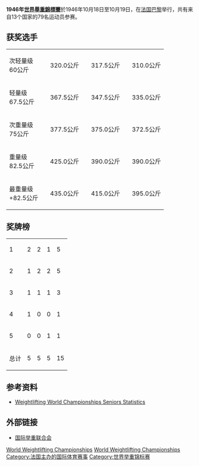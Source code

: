 '''1946年[[世界舉重錦標賽|世界舉重錦標賽]]'''於1946年10月18日至10月19日，在[[法国|法国]][[巴黎|巴黎]]举行，共有来自13个国家的79名运动员参赛。

==获奖选手==
{| {{MedalistTable|type=项目|columns=2|width=250}}
|-
|次轻量级<br />60公斤
|{{flagmedalist|[[Arvid_Andersson_(weightlifter)|Arvid Andersson]]|SWE}}||320.0公斤
|{{flagmedalist|[[马哈茂德·法耶兹|马哈茂德·法耶兹]]|EGY|1922}}||317.5公斤
|{{flagmedalist|[[Moisey_Kasyanik|Moisey Kasyanik]]|URS|1923}}||310.0公斤
|-
|轻量级<br />67.5公斤
|{{flagmedalist|[[Stanley_Stanczyk|Stanley Stanczyk]]|USA|1912}}||367.5公斤
|{{flagmedalist|[[Vladimir_Svetilko|Vladimir Svetilko]]|URS|1923}}||347.5公斤
|{{flagmedalist|[[Georgi_Popov_(weightlifter)|Georgi Popov]]|URS|1923}}||335.0公斤
|-
|次重量级<br />75公斤
|{{flagmedalist|[[Khadr_El-Touni|Khadr El-Touni]]|EGY|1922}}||377.5公斤
|{{flagmedalist|[[John_Terpak|John Terpak]]|USA|1912}}||375.0公斤
|{{flagmedalist|[[弗兰克·斯佩尔曼|弗兰克·斯佩尔曼]]|USA|1912}}||372.5公斤
|-
|重量级<br />82.5公斤
|{{flagmedalist|[[格里戈里·诺瓦克|格里戈里·诺瓦克]]|URS|1923}}||425.0公斤
|{{flagmedalist|[[Frank_Kay|Frank Kay]]|USA|1912}}||390.0公斤
|{{flagmedalist|[[亨利·法拉利|亨利·法拉利]]|FRA}}||390.0公斤
|-
|最重量级<br />+82.5公斤
|{{flagmedalist|[[约翰·戴维斯_(举重运动员)|约翰·戴维斯]]|USA|1912}}||435.0公斤
|{{flagmedalist|[[Yakov_Kutsenko|Yakov Kutsenko]]|URS|1923}}||415.0公斤
|{{flagmedalist|[[Mohamed_Geisa|Mohamed Geisa]]|EGY|1922}}||395.0公斤
|}

==奖牌榜==

{| {{RankedMedalTable|nation-width=200px}}
|-
| 1 ||align=left|{{flagcountry|USA|1912}} || 2 || 2 || 1 || 5
|-
| 2 ||align=left|{{flagcountry|URS|1923}} || 1 || 2 || 2 || 5
|-
| 3 ||align=left|{{flagcountry|EGY|1922}} || 1 || 1 || 1 || 3 
|-
| 4 ||align=left|{{SWE}} || 1 || 0 || 0 || 1
|-
| 5 ||align=left|{{FRA}} || 0 || 0 || 1 || 1
|-
!colspan=2| 总计 !! 5 !! 5 !! 5 !! 15  
|}

==参考资料==
*[http://www.iwf.net/doc/statistics/WORLD_CHAMP_SENIOR_001_146.PDF Weightlifting World Championships Seniors Statistics]{{Wayback|url=http://www.iwf.net/doc/statistics/WORLD_CHAMP_SENIOR_001_146.PDF |date=20110527172617 }}

==外部链接==
*[http://www.iwf.net/ 国际举重联合会]{{Wayback|url=http://www.iwf.net/ |date=20101229124401 }}

{{世界舉重錦標賽}}

[[Category:1946年举重|World Weightlifting Championships]]
[[Category:1946年法国体育|World Weightlifting Championships]]
[[Category:法国主办的国际体育赛事|Category:法国主办的国际体育赛事]]
[[Category:世界举重锦标赛|Category:世界举重锦标赛]]